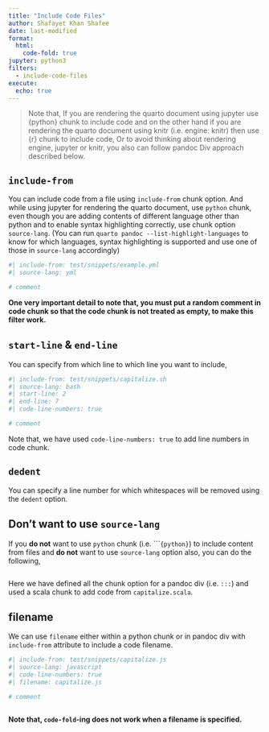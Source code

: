 ```yaml
---
title: "Include Code Files"
author: Shafayet Khan Shafee
date: last-modified
format:
  html: 
    code-fold: true
jupyter: python3
filters:
  - include-code-files
execute: 
  echo: true
---
```



> Note that, If you are rendering the quarto document using jupyter use {python} chunk to include code and on the other hand if you are rendering the quarto document using knitr (i.e. engine: knitr) then use {r} chunk to include code, Or to avoid thinking about rendering engine, jupyter or knitr, you also can follow pandoc Div approach described below.


## `include-from`

You can include code from a file using `include-from` chunk option. And while using jupyter for rendering the quarto document, use `python` chunk, even though you are adding contents of different language other than python and to enable syntax highlighting correctly, use chunk option `source-lang`. (You can run `quarto pandoc --list-highlight-languages` to know for which languages, syntax highlighting is supported and use one of those in `source-lang` accordingly)

```python
#| include-from: test/snippets/example.yml
#| source-lang: yml

# comment
```

**One very important detail to note that, you must put a random comment in code chunk so that the code chunk is not treated as empty, to make this filter work.**

## `start-line` & `end-line`

You can specify from which line to which line you want to include,


```python
#| include-from: test/snippets/capitalize.sh
#| source-lang: bash
#| start-line: 2
#| end-line: 7
#| code-line-numbers: true

# comment
```

Note that, we have used `code-line-numbers: true` to add line numbers in code chunk.

## `dedent`

You can specify a line number for which whitespaces will be removed using the `dedent` option.


## Don't want to use `source-lang`

If you **do not** want to use `python` chunk (i.e. ````{python}`) to include content from files and **do not** want to use `source-lang` option also, you can do the following,

::: {include-from=test/snippets/capitalize.scala start-line=1 end-line=17 code-line-numbers="true"}

```.scala
```

:::

Here we have defined all the chunk option for a pandoc div (i.e. `:::`) and used a scala chunk to add code from `capitalize.scala`.


## filename

We can use `filename` either within a python chunk or in pandoc div with `include-from` attribute to include a code filename.


```python
#| include-from: test/snippets/capitalize.js
#| source-lang: javascript
#| code-line-numbers: true
#| filename: capitalize.js

# comment
```


::: {include-from=test/snippets/capitalize.lua code-line-numbers="true" filename=capitalize.lua}

```.lua
```

:::


**Note that, `code-fold`-ing does not work when a filename is specified.**
